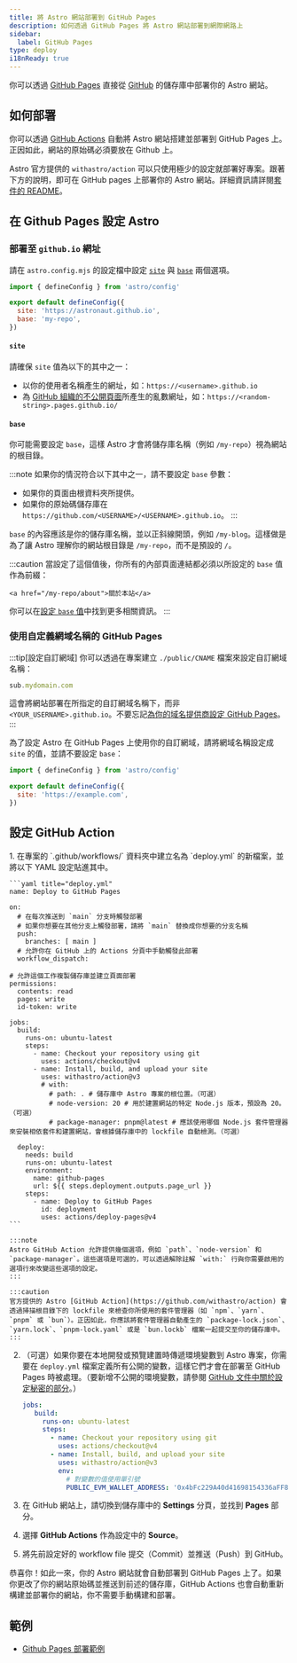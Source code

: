 ```yaml
---
title: 將 Astro 網站部署到 GitHub Pages
description: 如何透過 GitHub Pages 將 Astro 網站部署到網際網路上
sidebar:
  label: GitHub Pages
type: deploy
i18nReady: true
---
```


你可以透過 [GitHub Pages](https://pages.github.com/) 直接從 [GitHub](https://github.com/) 的儲存庫中部署你的 Astro 網站。

## 如何部署

你可以透過 [GitHub Actions](https://github.com/features/actions) 自動將 Astro 網站搭建並部署到 GitHub Pages 上。正因如此，網站的原始碼必須要放在 Github 上。

Astro 官方提供的 `withastro/action` 可以只使用極少的設定就部署好專案。跟著下方的說明，即可在 GitHub pages 上部署你的 Astro 網站。詳細資訊請詳閱[套件的 README](https://github.com/withastro/action)。

## 在 Github Pages 設定 Astro

### 部署至 `github.io` 網址

請在 `astro.config.mjs` 的設定檔中設定 [`site`](/zh-tw/reference/configuration-reference/#site) 與 [`base`](/zh-tw/reference/configuration-reference/#base) 兩個選項。
    
```js title="astro.config.mjs" ins={4-5}
import { defineConfig } from 'astro/config'

export default defineConfig({
  site: 'https://astronaut.github.io',
  base: 'my-repo',
})
```

#### `site`

請確保 `site` 值為以下的其中之一：

- 以你的使用者名稱產生的網址，如：`https://<username>.github.io`
- 為 [GitHub 組織的不公開頁面](https://docs.github.com/en/enterprise-cloud@latest/pages/getting-started-with-github-pages/changing-the-visibility-of-your-github-pages-site)所產生的亂數網址，如：`https://<random-string>.pages.github.io/`

#### `base`

你可能需要設定 `base`，這樣 Astro 才會將儲存庫名稱（例如 `/my-repo`）視為網站的根目錄。

:::note
  如果你的情況符合以下其中之一，請不要設定 `base` 參數：

- 如果你的頁面由根資料夾所提供。
- 如果你的原始碼儲存庫在 `https://github.com/<USERNAME>/<USERNAME>.github.io`。
:::

`base` 的內容應該是你的儲存庫名稱，並以正斜線開頭，例如 `/my-blog`。這樣做是為了讓 Astro 理解你的網站根目錄是 `/my-repo`，而不是預設的 `/`。

:::caution
    當設定了這個值後，你所有的內部頁面連結都必須以所設定的 `base` 值作為前綴：

```astro ins="/my-repo"
<a href="/my-repo/about">關於本站</a>
```

你可以在[設定 `base` 值](/zh-tw/reference/configuration-reference/#base)中找到更多相關資訊。
:::

### 使用自定義網域名稱的 GitHub Pages

:::tip[設定自訂網域]
你可以透過在專案建立 `./public/CNAME` 檔案來設定自訂網域名稱：

```js title="public/CNAME"
sub.mydomain.com
```

這會將網站部署在所指定的自訂網域名稱下，而非 `<YOUR_USERNAME>.github.io`。不要忘記[為你的域名提供商設定 GitHub Pages](https://docs.github.com/cn/pages/configuring-a-custom-domain-for-your-github-pages-site/managing-a-custom-domain-for-your-github-pages-site#configuring-a-subdomain)。
:::

為了設定 Astro 在 GitHub Pages 上使用你的自訂網域，請將網域名稱設定成 `site` 的值，並請不要設定 `base`：

```js title="astro.config.mjs" ins={4}
import { defineConfig } from 'astro/config'

export default defineConfig({
  site: 'https://example.com',
})
```

## 設定 GitHub Action

<Steps>
1. 在專案的 `.github/workflows/` 資料夾中建立名為 `deploy.yml` 的新檔案，並將以下 YAML 設定貼進其中。

    ```yaml title="deploy.yml"
    name: Deploy to GitHub Pages

    on:
      # 在每次推送到 `main` 分支時觸發部署
      # 如果你想要在其他分支上觸發部署，請將 `main` 替換成你想要的分支名稱
      push:
        branches: [ main ]
      # 允許你在 GitHub 上的 Actions 分頁中手動觸發此部署
      workflow_dispatch:
      
    # 允許這個工作複製儲存庫並建立頁面部署
    permissions:
      contents: read
      pages: write
      id-token: write

    jobs:
      build:
        runs-on: ubuntu-latest
        steps:
          - name: Checkout your repository using git
            uses: actions/checkout@v4
          - name: Install, build, and upload your site
            uses: withastro/action@v3
            # with:
              # path: . # 儲存庫中 Astro 專案的根位置。（可選）
              # node-version: 20 # 用於建置網站的特定 Node.js 版本，預設為 20。（可選）
              # package-manager: pnpm@latest # 應該使用哪個 Node.js 套件管理器來安裝相依套件和建置網站，會根據儲存庫中的 lockfile 自動檢測。（可選）

      deploy:
        needs: build
        runs-on: ubuntu-latest
        environment:
          name: github-pages
          url: ${{ steps.deployment.outputs.page_url }}
        steps:
          - name: Deploy to GitHub Pages
            id: deployment
            uses: actions/deploy-pages@v4
    ```

    :::note
    Astro GitHub Action 允許提供幾個選項，例如 `path`、`node-version` 和 `package-manager`。這些選項是可選的，可以透過解除註解 `with:` 行與你需要啟用的選項行來改變這些選項的設定。
    :::
    
    :::caution
    官方提供的 Astro [GitHub Action](https://github.com/withastro/action) 會透過掃描根目錄下的 lockfile 來檢查你所使用的套件管理器（如 `npm`、`yarn`、`pnpm` 或 `bun`）。正因如此，你應該將套件管理器自動產生的 `package-lock.json`、`yarn.lock`、`pnpm-lock.yaml` 或是 `bun.lockb` 檔案一起提交至你的儲存庫中。
    :::

2. （可選）如果你要在本地開發或預覽建置時傳遞環境變數到 Astro 專案，你需要在 `deploy.yml` 檔案定義所有公開的變數，這樣它們才會在部署至 GitHub Pages 時被處理。（要新增不公開的環境變數，請參閱 [GitHub 文件中關於設定秘密的部分](https://docs.github.com/en/actions/writing-workflows/choosing-what-your-workflow-does/store-information-in-variables#creating-configuration-variables-for-a-repository)。）

   ```yaml title="deploy.yml"
   jobs:
      build:
        runs-on: ubuntu-latest
        steps:
          - name: Checkout your repository using git
            uses: actions/checkout@v4
          - name: Install, build, and upload your site
            uses: withastro/action@v3
            env:
              # 對變數的值使用單引號
              PUBLIC_EVM_WALLET_ADDRESS: '0x4bFc229A40d41698154336aFF864f61083E76659'
   ```


3. 在 GitHub 網站上，請切換到儲存庫中的 **Settings** 分頁，並找到 **Pages** 部分。

4. 選擇 **GitHub Actions** 作為設定中的 **Source**。

5. 將先前設定好的 workflow file 提交（Commit）並推送（Push）到 GitHub。 
</Steps>
  
恭喜你！如此一來，你的 Astro 網站就會自動部署到 GitHub Pages 上了。如果你更改了你的網站原始碼並推送到前述的儲存庫，GitHub Actions 也會自動重新構建並部署你的網站，你不需要手動構建和部署。

## 範例

- [Github Pages 部署範例](https://github.com/hkbertoson/github-pages)
